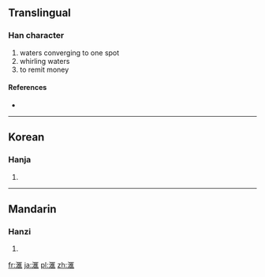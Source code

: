 ==Translingual==

===Han character===
{{Han char|rn=85|rad=水|as=10|sn=13|four=|canj=水尸人土 (ESOG)}}

# waters converging to one spot
# whirling waters
# to remit money

====References====
* {{Han ref|kx=0643.241|dkj=18062|dj=1050.200|hdz=31697.010|uh=6ED9|ud=28377}}

----

==Korean==

===Hanja===
{{ko-hanja|hangeul=회|eumhun=|rv=hoe|mr=hoe|y=hoy}}

# {{defn|lang=ko|sort=水10}}

----

==Mandarin==

===Hanzi===
{{cmn-hanzi|pin=[[huì]] ([[hui4]])|wg=hui<sup>4</sup>}}

# {{defn|lang=cmn|sort=水10}}

[[fr:滙]]
[[ja:滙]]
[[pl:滙]]
[[zh:滙]]
